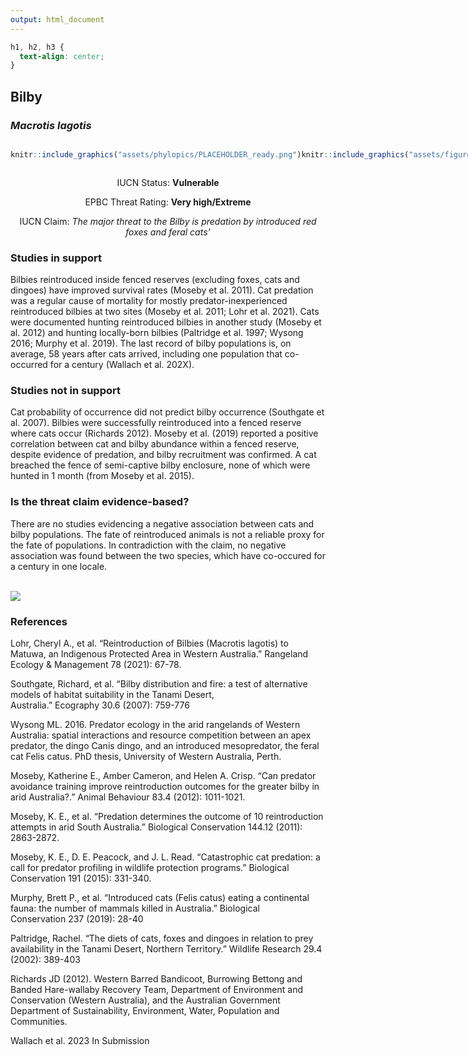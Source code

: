 ```yaml
---
output: html_document
---
```

```css
h1, h2, h3 {
  text-align: center;
}
```

## **Bilby**
### *Macrotis lagotis*

:::: {style="display: flex;"}

::: {}
  ```r
  knitr::include_graphics("assets/phylopics/PLACEHOLDER_ready.png")
  ```
:::

::: {}

:::

::: {}
  ```r
  knitr::include_graphics("assets/figures/Map_Cat_Macrotis lagotis.png")
  ```
:::

::::
<center>
IUCN Status: **Vulnerable**

EPBC Threat Rating: **Very high/Extreme**

IUCN Claim: *The major threat to the Bilby is predation by introduced red foxes and feral cats'*

</center>

### Studies in support

Bilbies reintroduced inside fenced reserves (excluding foxes, cats and dingoes) have improved survival rates (Moseby et al. 2011). Cat predation was a regular cause of mortality for mostly predator-inexperienced reintroduced bilbies at two sites (Moseby et al. 2011; Lohr et al. 2021). Cats were documented hunting reintroduced bilbies in another study (Moseby et al. 2012) and hunting locally-born bilbies (Paltridge et al. 1997; Wysong 2016; Murphy et al. 2019). The last record of bilby populations is, on average, 58 years after cats arrived, including one population that co-occurred for a century (Wallach et al. 202X).

### Studies not in support

Cat probability of occurrence did not predict bilby occurrence (Southgate et al. 2007). Bilbies were successfully reintroduced into a fenced reserve where cats occur (Richards 2012). Moseby et al. (2019) reported a positive correlation between cat and bilby abundance within a fenced reserve, despite evidence of predation, and bilby recruitment was confirmed. A cat breached the fence of semi-captive bilby enclosure, none of which were hunted in 1 month (from Moseby et al. 2015).

### Is the threat claim evidence-based?

There are no studies evidencing a negative association between  cats and bilby populations. The fate of reintroduced animals is not a reliable proxy for the fate of populations. In contradiction with the claim, no negative association was found between the two species, which have co-occured for a century in one locale.
<br>
<br>

![](assets/figures/Main_Evidence_Cat_Macrotis lagotis.png)

### References

Lohr, Cheryl A., et al. "Reintroduction of Bilbies (Macrotis lagotis) to Matuwa, an Indigenous Protected Area in Western Australia." Rangeland Ecology & Management 78 (2021): 67-78.

Southgate, Richard, et al. "Bilby distribution and fire: a test of alternative models of habitat suitability in the Tanami Desert, Australia." Ecography 30.6 (2007): 759-776

Wysong ML. 2016. Predator ecology in the arid rangelands of Western Australia: spatial interactions and resource competition between an apex predator, the dingo Canis dingo, and an introduced mesopredator, the feral cat Felis catus. PhD thesis, University of Western Australia, Perth.

Moseby, Katherine E., Amber Cameron, and Helen A. Crisp. "Can predator avoidance training improve reintroduction outcomes for the greater bilby in arid Australia?." Animal Behaviour 83.4 (2012): 1011-1021.

Moseby, K. E., et al. "Predation determines the outcome of 10 reintroduction attempts in arid South Australia." Biological Conservation 144.12 (2011): 2863-2872.

Moseby, K. E., D. E. Peacock, and J. L. Read. "Catastrophic cat predation: a call for predator profiling in wildlife protection programs." Biological Conservation 191 (2015): 331-340.

Murphy, Brett P., et al. "Introduced cats (Felis catus) eating a continental fauna: the number of mammals killed in Australia." Biological Conservation 237 (2019): 28-40

Paltridge, Rachel. "The diets of cats, foxes and dingoes in relation to prey availability in the Tanami Desert, Northern Territory." Wildlife Research 29.4 (2002): 389-403

Richards JD (2012). Western Barred Bandicoot, Burrowing Bettong and Banded Hare-wallaby Recovery Team, Department of Environment and Conservation (Western Australia), and the Australian Government Department of Sustainability, Environment, Water, Population and Communities.

Wallach et al. 2023 In Submission

